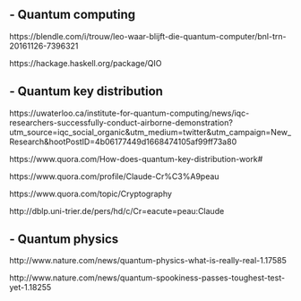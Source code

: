 
## - Quantum computing

https://blendle.com/i/trouw/leo-waar-blijft-die-quantum-computer/bnl-trn-20161126-7396321

https://hackage.haskell.org/package/QIO


## - Quantum key distribution

https://uwaterloo.ca/institute-for-quantum-computing/news/iqc-researchers-successfully-conduct-airborne-demonstration?utm_source=iqc_social_organic&utm_medium=twitter&utm_campaign=New_Research&hootPostID=4b06177449d1668474105af99ff73a80

https://www.quora.com/How-does-quantum-key-distribution-work#

https://www.quora.com/profile/Claude-Cr%C3%A9peau 

https://www.quora.com/topic/Cryptography

http://dblp.uni-trier.de/pers/hd/c/Cr=eacute=peau:Claude


## - Quantum physics

http://www.nature.com/news/quantum-physics-what-is-really-real-1.17585

http://www.nature.com/news/quantum-spookiness-passes-toughest-test-yet-1.18255

